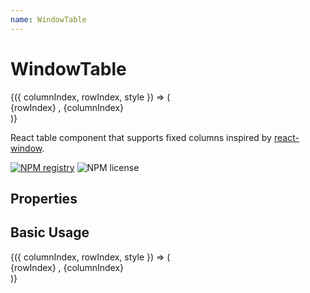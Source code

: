 ```yaml
---
name: WindowTable
---
```



# WindowTable

<div className="example">
  <WindowTable
    width={497}
    height={297}
    rowCount={500}
    rowHeight={35}
    columnCount={500}
    columnWidth={80}
    fixedLeftCount={1}
    fixedRightCount={1}
    fixedTopCount={1}
    fixedBottomCount={1} >
    {({ columnIndex, rowIndex, style }) => (
      <div className={(columnIndex + rowIndex) % 2 ? 'cell-even' : 'cell-odd'} style={style}>
        {rowIndex} , {columnIndex}
      </div>
    )}
  </WindowTable>
</div>

React table component that supports fixed columns inspired by [react-window](https://github.com/bvaughn/react-window).

[![NPM registry](https://img.shields.io/npm/v/react-window-table.svg?style=for-the-badge)](https://www.npmjs.com/package/react-window-table) ![NPM license](https://img.shields.io/badge/license-mit-red.svg?style=for-the-badge)

## Properties

<PropsTable of={WindowTable} />

## Basic Usage

<Playground>
  <WindowTable
    width={497}
    height={297}
    rowCount={500}
    rowHeight={35}
    columnCount={500}
    columnWidth={80}
    fixedLeftCount={1}
    fixedRightCount={0}
    fixedTopCount={1}
    fixedBottomCount={0} >
    {({ columnIndex, rowIndex, style }) => (
      <div className={(columnIndex + rowIndex) % 2 ? 'cell-even' : 'cell-odd'} style={style}>
        {rowIndex} , {columnIndex}
      </div>
    )}
  </WindowTable>
</Playground>
